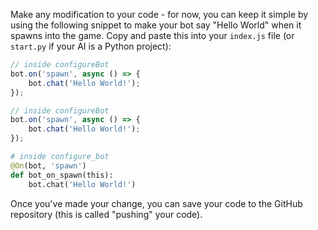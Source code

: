 

Make any modification to your code - for now, you can keep it simple by using the following snippet to make your bot say "Hello World" when it spawns into the game.
Copy and paste this into your `index.js` file (or `start.py` if your AI is a Python project):

<Tabs>
<TabItem value="ide_start_js" label="JavaScript" default>

```javascript
// inside configureBot
bot.on('spawn', async () => {
    bot.chat('Hello World!');
});
```

</TabItem>
<TabItem value="ide_start_ts" label="TypeScript">

```typescript
// inside configureBot
bot.on('spawn', async () => {
    bot.chat('Hello World!');
});
```

</TabItem>
<TabItem value="ide_start_py" label="Python">

```python
# inside configure_bot
@On(bot, 'spawn')
def bot_on_spawn(this):
    bot.chat('Hello World!')
```

</TabItem>
</Tabs>

Once you've made your change, you can save your code to the GitHub repository (this is called "pushing" your code). 